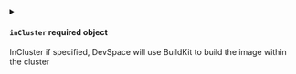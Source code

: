 

<PartialPreferMinikube />



<details className="config-field" data-expandable="true">
<summary>

#### `inCluster` <span class="config-field-required" data-required="false">required</span> <span class="config-field-type">object</span> <span class="config-field-default"></span>

InCluster if specified, DevSpace will use BuildKit to build the image within the cluster

</summary>

<PartialInCluster />


</details>


<PartialArgs />


<PartialCommand />
